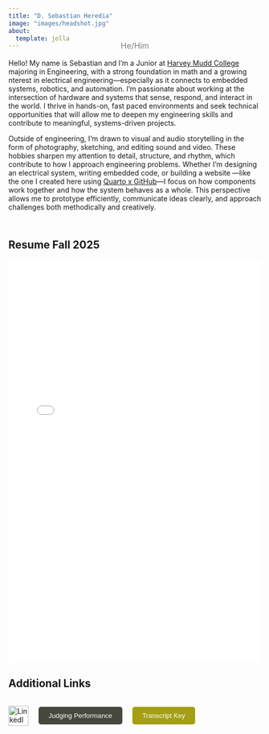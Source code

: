 ```yaml
---
title: "D. Sebastian Heredia"
image: "images/headshot.jpg"
about:
  template: jolla
---
```


<p style="text-align: center; font-size: 1rem; color: gray; margin-top: -2rem; margin-bottom: 1rem;">
  He/Him
</p>

<p class="justified-indent"> 
    Hello! My name is Sebastian and I’m a Junior at [Harvey Mudd College](https://www.hmc.edu) majoring in Engineering, with a strong foundation in math and a growing 
    nterest in electrical engineering—especially as it connects to embedded systems, robotics, and automation. 
    I’m passionate about working at the intersection of hardware and systems that sense, respond, and interact 
    in the world. I thrive in hands-on, fast paced environments and seek technical opportunities that will allow 
    me to deepen my engineering skills and contribute to meaningful, systems-driven projects.
</p>

<p class="justified-indent"> 
    Outside of engineering, I’m drawn to visual and audio storytelling in the form of photography, sketching, and editing 
    sound and video. These hobbies sharpen my attention to detail, structure, and rhythm, which contribute to 
    how I approach engineering problems. Whether I’m designing an electrical system, writing embedded code, or building a website
    —like the one I created here using [Quarto x GitHub](https://github.com/DylanSebastianHeredia/DylanSebastianHeredia.github.io)—I 
    focus on how components work together and how the system behaves as a whole. This perspective allows me to prototype 
    efficiently, communicate ideas clearly, and approach challenges both methodically and creatively.
</p>

<div style="height: 10px;"></div>

## Resume Fall 2025

<iframe src="documents/HEREDIA_CV_08182025.pdf" width="100%" height="800" style="border:none;"></iframe>

## Additional Links

::: {.flex-container style="display: flex; gap: 20px; align-items: center;"}
<a href="https://www.linkedin.com/in/sebastian-heredia4/" target="_blank">
    <img src="https://cdn-icons-png.flaticon.com/512/174/174857.png" alt="LinkedIn" style="width:40px; height:40px;">
</a>

<a href="documents/judgingperformance.pdf" target="_blank">
    <button style="padding: 10px 20px; background-color: rgb(71, 71, 62); color: white; border: none; border-radius: 5px; cursor: pointer;">
        Judging Performance
    </button>  
</a>

<a href="documents/transcriptkey.pdf" target="_blank">
    <button style="padding: 10px 20px; background-color: rgb(164, 159, 19); color: white; border: none; border-radius: 5px; cursor: pointer;">
        Transcript Key
    </button>  
</a>
:::
